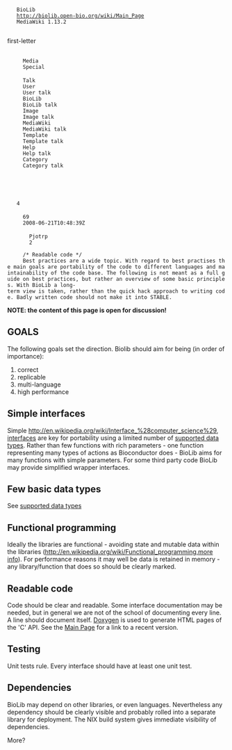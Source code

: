 <mediawiki xmlns="http://www.mediawiki.org/xml/export-0.3/" xmlns:xsi="http://www.w3.org/2001/XMLSchema-instance" xsi:schemaLocation="http://www.mediawiki.org/xml/export-0.3/ http://www.mediawiki.org/xml/export-0.3.xsd" version="0.3" xml:lang="en">
  <siteinfo>
    <sitename>BioLib</sitename>
    <base>http://biolib.open-bio.org/wiki/Main_Page</base>
    <generator>MediaWiki 1.13.2</generator>
    <case>first-letter</case>
      <namespaces>
      <namespace key="-2">Media</namespace>
      <namespace key="-1">Special</namespace>
      <namespace key="0" />
      <namespace key="1">Talk</namespace>
      <namespace key="2">User</namespace>
      <namespace key="3">User talk</namespace>
      <namespace key="4">BioLib</namespace>
      <namespace key="5">BioLib talk</namespace>
      <namespace key="6">Image</namespace>
      <namespace key="7">Image talk</namespace>
      <namespace key="8">MediaWiki</namespace>
      <namespace key="9">MediaWiki talk</namespace>
      <namespace key="10">Template</namespace>
      <namespace key="11">Template talk</namespace>
      <namespace key="12">Help</namespace>
      <namespace key="13">Help talk</namespace>
      <namespace key="14">Category</namespace>
      <namespace key="15">Category talk</namespace>
    </namespaces>
  </siteinfo>
  <page>
    <title>BioLib best practises</title>
    <id>4</id>
    <revision>
      <id>69</id>
      <timestamp>2008-06-21T10:48:39Z</timestamp>
      <contributor>
        <username>Pjotrp</username>
        <id>2</id>
      </contributor>
      <comment>/* Readable code */</comment>
      <text xml:space="preserve">Best practices are a wide topic. With regard to best practises the main goals are portability of the code to different languages and maintainability of the code base. The following is not meant as a full guide on best practices, but rather an overview of some basic principles. With BioLib a long-term view is taken, rather than the quick hack approach to writing code. Badly written code should not make it into STABLE.

'''NOTE: the content of this page is open for discussion!'''

== GOALS ==

The following goals set the direction. Biolib should aim for being (in order of importance):

# correct
# replicable
# multi-language
# high performance

== Simple interfaces ==

Simple [[http://en.wikipedia.org/wiki/Interface_%28computer_science%29, interfaces]] are key for portability using a limited number of [[supported data types]]. Rather than few functions with rich parameters - one function representing many types of actions as Bioconductor does - BioLib aims for many functions with simple parameters. For some third party code BioLib may provide simplified wrapper interfaces.

== Few basic data types ==

See [[supported data types]]

== Functional programming ==

Ideally the libraries are functional - avoiding state and mutable data within the libraries ([[http://en.wikipedia.org/wiki/Functional_programming,more info]]). For performance reasons it may well be data is retained in memory - any library/function that does so should be clearly marked.

== Readable code ==

Code should be clear and readable. Some interface documentation may be needed, but in general we are not of the school of documenting every line. A line should document itself. [http://www.doxygen.org/ Doxygen] is used to generate HTML pages of the 'C' API. See the [[Main Page]] for a link to a recent version.

== Testing ==

Unit tests rule. Every interface should have at least one unit test.

== Dependencies ==

BioLib may depend on other libraries, or even languages. Nevertheless any dependency should be clearly visible and probably rolled into a separate library for deployment. The NIX build system gives immediate visibility of dependencies.

More?</text>
    </revision>
  </page>
</mediawiki>
